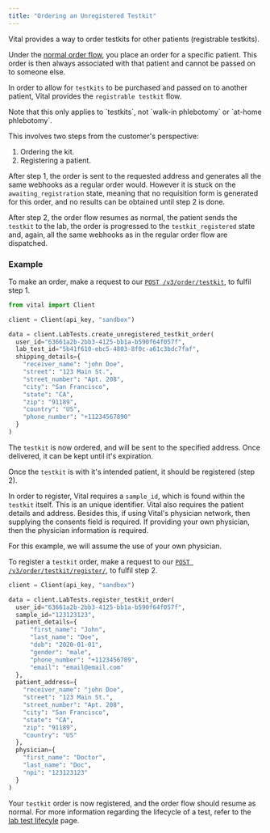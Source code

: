 ```yaml
---
title: "Ordering an Unregistered Testkit"
---
```


Vital provides a way to order testkits for other patients (registrable testkits). 

Under the [normal order flow](/api-reference/lab-testing/create-order), you place an order for a specific patient. This order is then always associated with that patient and cannot be passed on to someone else.

In order to allow for `testkits` to be purchased and passed on to another patient, Vital provides the `registrable testkit` flow.

<Warning>
  Note that this only applies to `testkits`, not `walk-in phlebotomy` or `at-home phlebotomy`.
</Warning>

This involves two steps from the customer's perspective:
  1. Ordering the kit.
  2. Registering a patient.

After step 1, the order is sent to the requested address and generates all the same webhooks as a regular order would. However it is stuck on the `awaiting_registration` state, meaning that no requisition form is generated for this order, and no results can be obtained until step 2 is done.

After step 2, the order flow resumes as normal, the patient sends the `testkit` to the lab, the order is progressed to the `testkit_registered` state and, again, all the same webhooks as in the regular order flow are dispatched.

### Example

To make an order, make a request to our [`POST /v3/order/testkit`](/api-reference/lab-testing/create-unregistered-order), to fulfil step 1.

```python Python
from vital import Client

client = Client(api_key, "sandbox")

data = client.LabTests.create_unregistered_testkit_order(
  user_id="63661a2b-2bb3-4125-bb1a-b590f64f057f",
  lab_test_id="5b41f610-ebc5-4803-8f0c-a61c3bdc7faf",
  shipping_details={
    "receiver_name": "john Doe",
    "street": "123 Main St.",
    "street_number": "Apt. 208",
    "city": "San Francisco",
    "state": "CA",
    "zip": "91189",
    "country": "US",
    "phone_number": "+11234567890"
  }
)
```


The `testkit` is now ordered, and will be sent to the specified address. Once delivered, it can be kept until it's expiration. 

Once the `testkit` is with it's intended patient, it should be registered (step 2).

In order to register, Vital requires a `sample_id`, which is found within the `testkit` itself. This is an unique identifier. 
Vital also requires the patient details and address.
Besides this, if using Vital's physician network, then supplying the consents field is required. If providing your own physician, then the physician information is required.

For this example, we will assume the use of your own physician.

To register a `testkit` order, make a request to our [`POST /v3/order/testkit/register/`](/api-reference/lab-testing/register-order), to fulfil step 2.

```python Python
client = Client(api_key, "sandbox")

data = client.LabTests.register_testkit_order(
  user_id="63661a2b-2bb3-4125-bb1a-b590f64f057f",
  sample_id="123123123",
  patient_details={
      "first_name": "John",
      "last_name": "Doe",
      "dob": "2020-01-01",
      "gender": "male",
      "phone_number": "+1123456789",
      "email": "email@email.com"
  },
  patient_address={
    "receiver_name": "john Doe",
    "street": "123 Main St.",
    "street_number": "Apt. 208",
    "city": "San Francisco",
    "state": "CA",
    "zip": "91189",
    "country": "US"
  },
  physician={
    "first_name": "Doctor",
    "last_name": "Doc",
    "npi": "123123123"
  }
)
```

Your `testkit` order is now registered, and the order flow should resume as normal. For more information regarding the lifecycle of a test, refer to the [lab test lifecyle](/lab/workflow/lab-test-lifecycle) page.